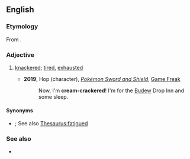 {{also|cream-crackered}}
==English==

===Etymology===
From {{m|en|knackered}}.

===Adjective===
{{en-adj|head=[[cream cracker]]ed}}

# {{lb|en|Cockney rhyming slang}} [[knackered]]; [[tired]], [[exhausted]]
#*'''2019''', Hop (character), ''[[w:Pokémon Sword and Shield|Pokémon Sword and Shield]]'', [[w:Game Freak|Game Freak]]
#*:Now, I'm '''cream-crackered'''! I'm for the [[w:List of generation IV Pokémon#Budew|Budew]] Drop Inn and some sleep.

====Synonyms====
* {{l|en|Kerry Packered}}; See also [[Thesaurus:fatigued]]

===See also===
* {{l|en|cream cracker}}